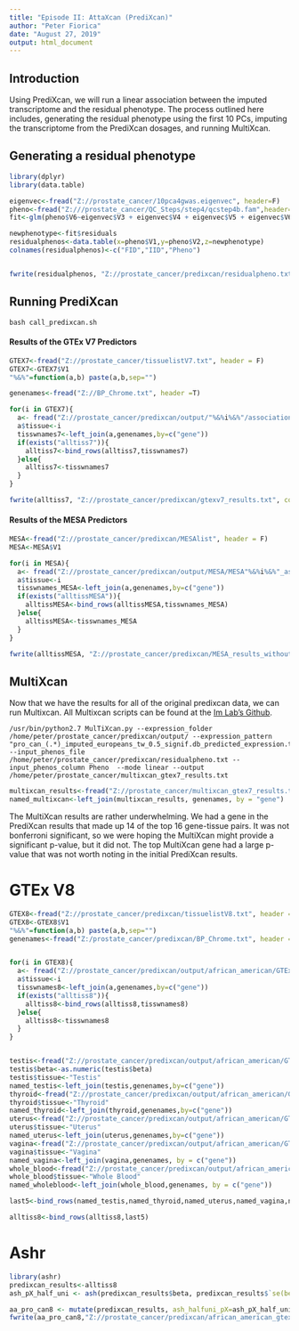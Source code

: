 ---
title: "Episode II: AttaXcan (PrediXcan)"
author: "Peter Fiorica"
date: "August 27, 2019"
output: html_document
---
## Introduction
Using PrediXcan, we will run a linear association between the imputed transcriptome and the residual phenotype. The process outlined here includes, generating the residual phenotype using the first 10 PCs, imputing the transcriptome from the PrediXcan dosages, and running MultiXcan.

## Generating a residual phenotype

```{r, eval=FALSE}
library(dplyr)
library(data.table)

eigenvec<-fread("Z://prostate_cancer/10pca4gwas.eigenvec", header=F)
pheno<-fread("Z:///prostate_cancer/QC_Steps/step4/qcstep4b.fam",header=F)
fit<-glm(pheno$V6~eigenvec$V3 + eigenvec$V4 + eigenvec$V5 + eigenvec$V6 + eigenvec$V7 + eigenvec$V8 + eigenvec$V9 + eigenvec$V10 + eigenvec$V11 + eigenvec$V12)

newphenotype<-fit$residuals
residualphenos<-data.table(x=pheno$V1,y=pheno$V2,z=newphenotype)
colnames(residualphenos)<-c("FID","IID","Pheno")


fwrite(residualphenos, "Z://prostate_cancer/predixcan/residualpheno.txt", sep = " ", quote = FALSE, col.names = TRUE, row.names = FALSE)
```

## Running PrediXcan
```
bash call_predixcan.sh
```
#### Results of the GTEx V7 Predictors
```{r, eval=FALSE}
GTEX7<-fread("Z://prostate_cancer/tissuelistV7.txt", header = F)
GTEX7<-GTEX7$V1
"%&%"=function(a,b) paste(a,b,sep="")

genenames<-fread("Z://BP_Chrome.txt", header =T)

for(i in GTEX7){
  a<- fread("Z://prostate_cancer/predixcan/output/"%&%i%&%"/association.txt", header = T)
  a$tissue<-i
  tisswnames7<-left_join(a,genenames,by=c("gene"))
  if(exists("alltiss7")){
    alltiss7<-bind_rows(alltiss7,tisswnames7)
  }else{
    alltiss7<-tisswnames7
  }
}

fwrite(alltiss7, "Z://prostate_cancer/predixcan/gtexv7_results.txt", col.names = T, row.names=F, sep = "\t", quote = F)
```

#### Results of the MESA Predictors
```{r, eval = FALSE}
MESA<-fread("Z://prostate_cancer/predixcan/MESAlist", header = F)
MESA<-MESA$V1

for(i in MESA){
  a<- fread("Z://prostate_cancer/predixcan/output/MESA/MESA"%&%i%&%"_association.txt/association.txt", header = T)
  a$tissue<-i
  tisswnames_MESA<-left_join(a,genenames,by=c("gene"))
  if(exists("alltissMESA")){
    alltissMESA<-bind_rows(alltissMESA,tisswnames_MESA)
  }else{
    alltissMESA<-tisswnames_MESA
  }
}

fwrite(alltissMESA, "Z://prostate_cancer/predixcan/MESA_results_without_ALL.txt", col.names = T, quote = F, sep = "\t", row.names = F)
```


## MultiXcan
Now that we have the results for all of the original predixcan data, we can run Multixcan.  All Multixcan scripts can be found at the [Im Lab's Github](https://github.com/hakyimlab/MetaXcan).
```
/usr/bin/python2.7 MulTiXcan.py --expression_folder /home/peter/prostate_cancer/predixcan/output/ --expression_pattern "pro_can_(.*)_imputed_europeans_tw_0.5_signif.db_predicted_expression.txt" --input_phenos_file /home/peter/prostate_cancer/predixcan/residualpheno.txt --input_phenos_column Pheno  --mode linear --output /home/peter/prostate_cancer/multixcan_gtex7_results.txt
```

```{r, eval = F}
multixcan_results<-fread("Z://prostate_cancer/multixcan_gtex7_results.txt", header =T)
named_multixcan<-left_join(multixcan_results, genenames, by = "gene")
```

The MultiXcan results are rather underwhelming.  We had a gene in the PrediXcan results that made up 14 of the top 16 gene-tissue pairs. It was not bonferroni significant, so we were hoping the MultiXcan might provide a significant p-value, but it did not.  The top MultiXcan gene had a large p-value that was not worth noting in the initial PrediXcan results.


# GTEx V8
```{r}
GTEX8<-fread("Z://prostate_cancer/predixcan/tissuelistV8.txt", header = F)
GTEX8<-GTEX8$V1
"%&%"=function(a,b) paste(a,b,sep="")
genenames<-fread("Z:/prostate_cancer/predixcan/BP_Chrome.txt", header =T)


for(i in GTEX8){
  a<- fread("Z://prostate_cancer/predixcan/output/african_american/GTExV8/african_american_"%&%i%&%"_association.txt", header = T)
  a$tissue<-i
  tisswnames8<-left_join(a,genenames,by=c("gene"))
  if(exists("alltiss8")){
    alltiss8<-bind_rows(alltiss8,tisswnames8)
  }else{
    alltiss8<-tisswnames8
  }
}


testis<-fread("Z://prostate_cancer/predixcan/output/african_american/GTExV8/african_american_Testis_association.txt", header = T)
testis$beta<-as.numeric(testis$beta)
testis$tissue<-"Testis"
named_testis<-left_join(testis,genenames,by=c("gene"))
thyroid<-fread("Z://prostate_cancer/predixcan/output/african_american/GTExV8/african_american_Thyroid_association.txt", header = T)
thyroid$tissue<-"Thyroid"
named_thyroid<-left_join(thyroid,genenames,by=c("gene"))
uterus<-fread("Z://prostate_cancer/predixcan/output/african_american/GTExV8/african_american_Uterus_association.txt", header = T)
uterus$tissue<-"Uterus"
named_uterus<-left_join(uterus,genenames,by=c("gene"))
vagina<-fread("Z://prostate_cancer/predixcan/output/african_american/GTExV8/african_american_Vagina_association.txt", header = T)
vagina$tissue<-"Vagina"
named_vagina<-left_join(vagina,genenames, by = c("gene"))
whole_blood<-fread("Z://prostate_cancer/predixcan/output/african_american/GTExV8/african_american_Whole_Blood_association.txt", header = T)
whole_blood$tissue<-"Whole Blood"
named_wholeblood<-left_join(whole_blood,genenames, by = c("gene"))

last5<-bind_rows(named_testis,named_thyroid,named_uterus,named_vagina,named_wholeblood)

alltiss8<-bind_rows(alltiss8,last5)
```

# Ashr
```{r}
library(ashr)
predixcan_results<-alltiss8
ash_pX_half_uni <- ash(predixcan_results$beta, predixcan_results$`se(beta)`, mixcompdist = 'halfuniform', method='fdr')

aa_pro_can8 <- mutate(predixcan_results, ash_halfuni_pX=ash_pX_half_uni$result$lfdr)
fwrite(aa_pro_can8,"Z://prostate_cancer/predixcan/african_american_gtex8_lfsr.txt", col.names=T, row.names=F, quote =F, sep = "\t")
```